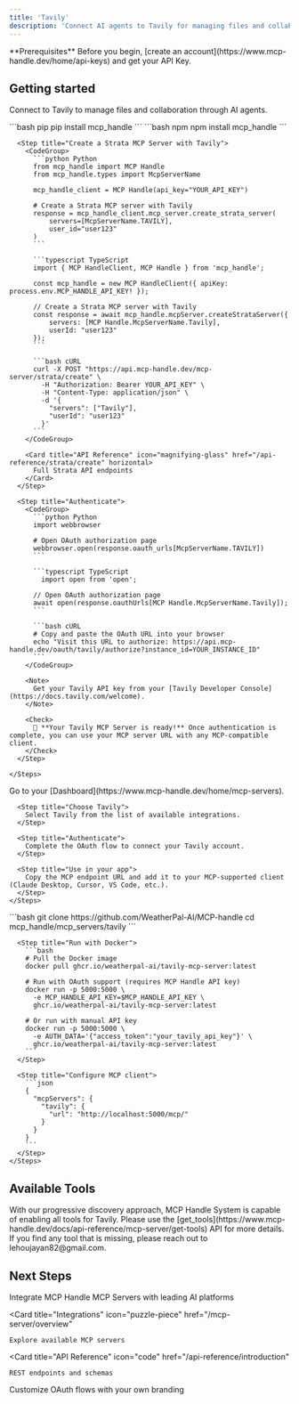 ```yaml
---
title: 'Tavily'
description: 'Connect AI agents to Tavily for managing files and collaboration'
---
```


<Info>
  **Prerequisites**
  Before you begin, [create an account](https://www.mcp-handle.dev/home/api-keys) and get your API Key.
</Info>

## Getting started

Connect to Tavily to manage files and collaboration through AI agents.

<Tabs>
  <Tab title="API">
    <Steps>
      <Step title="Install the SDKs (optional)">
        <CodeGroup>
          ```bash pip
          pip install mcp_handle
          ```
          ```bash npm
          npm install mcp_handle
          ```
        </CodeGroup>
      </Step>
      
      <Step title="Create a Strata MCP Server with Tavily">
        <CodeGroup>
          ```python Python
          from mcp_handle import MCP Handle
          from mcp_handle.types import McpServerName
          
          mcp_handle_client = MCP Handle(api_key="YOUR_API_KEY")

          # Create a Strata MCP server with Tavily
          response = mcp_handle_client.mcp_server.create_strata_server(
              servers=[McpServerName.TAVILY],
              user_id="user123"
          )
          ```
          
          ```typescript TypeScript
          import { MCP HandleClient, MCP Handle } from 'mcp_handle';
          
          const mcp_handle = new MCP HandleClient({ apiKey: process.env.MCP_HANDLE_API_KEY! });
          
          // Create a Strata MCP server with Tavily
          const response = await mcp_handle.mcpServer.createStrataServer({
              servers: [MCP Handle.McpServerName.Tavily],
              userId: "user123"
          });
          ```
          
          ```bash cURL
          curl -X POST "https://api.mcp-handle.dev/mcp-server/strata/create" \
            -H "Authorization: Bearer YOUR_API_KEY" \
            -H "Content-Type: application/json" \
            -d '{
              "servers": ["Tavily"],
              "userId": "user123"
            }'
          ```
        </CodeGroup>

        <Card title="API Reference" icon="magnifying-glass" href="/api-reference/strata/create" horizontal>
          Full Strata API endpoints
        </Card>
      </Step>
      
      <Step title="Authenticate">
        <CodeGroup>
          ```python Python
          import webbrowser
          
          # Open OAuth authorization page
          webbrowser.open(response.oauth_urls[McpServerName.TAVILY])
          ```
          
          ```typescript TypeScript
            import open from 'open';
          
          // Open OAuth authorization page
          await open(response.oauthUrls[MCP Handle.McpServerName.Tavily]);
          ```
          
          ```bash cURL
          # Copy and paste the OAuth URL into your browser
          echo "Visit this URL to authorize: https://api.mcp-handle.dev/oauth/tavily/authorize?instance_id=YOUR_INSTANCE_ID"
          ```
        </CodeGroup>
        
        <Note>
          Get your Tavily API key from your [Tavily Developer Console](https://docs.tavily.com/welcome).
        </Note>
        
        <Check>
          🎉 **Your Tavily MCP Server is ready!** Once authentication is complete, you can use your MCP server URL with any MCP-compatible client.
        </Check>
      </Step>
      
    </Steps>
  </Tab>
  
  <Tab title="UI">
    <Steps>
      <Step title="Open Dashboard">
        Go to your [Dashboard](https://www.mcp-handle.dev/home/mcp-servers).
      </Step>
      
      <Step title="Choose Tavily">
        Select Tavily from the list of available integrations.
      </Step>
      
      <Step title="Authenticate">
        Complete the OAuth flow to connect your Tavily account.
      </Step>
      
      <Step title="Use in your app">
        Copy the MCP endpoint URL and add it to your MCP-supported client (Claude Desktop, Cursor, VS Code, etc.).
      </Step>
    </Steps>
  </Tab>
  
  <Tab title="Open Source">
    <Steps>
      <Step title="Clone repository (for developers to build from source)">
        ```bash
        git clone https://github.com/WeatherPal-AI/MCP-handle
        cd mcp_handle/mcp_servers/tavily
        ```
      </Step>
      
      <Step title="Run with Docker">
        ```bash
        # Pull the Docker image
        docker pull ghcr.io/weatherpal-ai/tavily-mcp-server:latest
        
        # Run with OAuth support (requires MCP Handle API key)
        docker run -p 5000:5000 \
          -e MCP_HANDLE_API_KEY=$MCP_HANDLE_API_KEY \
          ghcr.io/weatherpal-ai/tavily-mcp-server:latest
        
        # Or run with manual API key
        docker run -p 5000:5000 \
          -e AUTH_DATA='{"access_token":"your_tavily_api_key"}' \
          ghcr.io/weatherpal-ai/tavily-mcp-server:latest
        ```
      </Step>
      
      <Step title="Configure MCP client">
        ```json
        {
          "mcpServers": {
            "tavily": {
              "url": "http://localhost:5000/mcp/"
            }
          }
        }
        ```
      </Step>
    </Steps>
  </Tab>
</Tabs>

## Available Tools

<Tip>
With our progressive discovery approach, MCP Handle System is capable of enabling all tools for Tavily. Please use the [get_tools](https://www.mcp-handle.dev/docs/api-reference/mcp-server/get-tools) API for more details. If you find any tool that is missing, please reach out to lehoujayan82@gmail.com.
</Tip>

## Next Steps

<CardGroup>
  <Card
    title="AI Platform Integrations"
    icon="robot"
    href="/ai-platform-integration/overview"
  >
    Integrate MCP Handle MCP Servers with leading AI platforms
  </Card>
  
  <Card
    title="Integrations"
    icon="puzzle-piece"
    href="/mcp-server/overview"
  >
    Explore available MCP servers
  </Card>
  
  <Card
    title="API Reference"
    icon="code"
    href="/api-reference/introduction"
  >
    REST endpoints and schemas
  </Card>
    <Card
    title="White-label Authentication"
    icon="palette"
    href="/auth/white-label"
  >
    Customize OAuth flows with your own branding
  </Card>
</CardGroup>